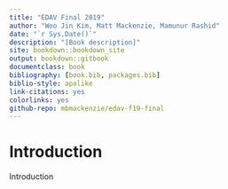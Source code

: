 ```yaml
--- 
title: "EDAV Final 2019"
author: "Woo Jin Kim, Matt Mackenzie, Mamunur Rashid"
date: "`r Sys.Date()`"
description: "[Book description]"
site: bookdown::bookdown_site
output: bookdown::gitbook
documentclass: book
bibliography: [book.bib, packages.bib]
biblio-style: apalike
link-citations: yes
colorlinks: yes
github-repo: mbmackenzie/edav-f19-final
---
```


# Introduction {-}

Introduction